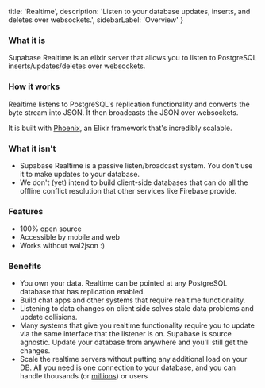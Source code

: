   title: 'Realtime',
  description: 'Listen to your database updates, inserts, and deletes over websockets.',
  sidebarLabel: 'Overview'
}

### What it is 

Supabase Realtime is an elixir server that allows you to listen to PostgreSQL inserts/updates/deletes over websockets.

### How it works

Realtime listens to PostgreSQL's replication functionality and converts the byte stream into JSON. It then broadcasts the JSON over websockets. 

It is built with [Phoenix](https://phoenixframework.org/), an Elixir framework that's incredibly scalable. 

### What it isn't 

- Supabase Realtime is a passive listen/broadcast system. You don't use it to make updates to your database.
- We don't (yet) intend to build client-side databases that can do all the offline conflict resolution that other services like Firebase provide.

### Features

- 100% open source
- Accessible by mobile and web
- Works without wal2json :)

### Benefits

- You own your data. Realtime can be pointed at any PostgreSQL database that has replication enabled.
- Build chat apps and other systems that require realtime functionality.
- Listening to data changes on client side solves stale data problems and update collisions.
- Many systems that give you realtime functionality require you to update via the same interface that the listener is on. Supabase is source agnostic. Update your database from anywhere and you'll still get the changes.
- Scale the realtime servers without putting any additional load on your DB. All you need is one connection to your database, and you can handle thousands (or [millions](https://phoenixframework.org/blog/the-road-to-2-million-websocket-connections)) or users